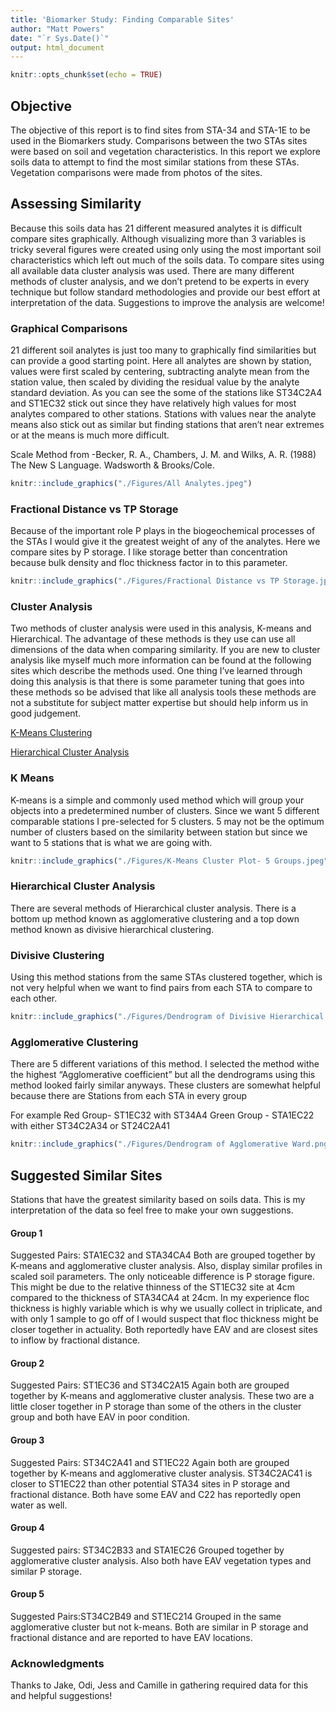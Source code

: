 ```yaml
---
title: 'Biomarker Study: Finding Comparable Sites'
author: "Matt Powers"
date: "`r Sys.Date()`"
output: html_document
---
```


```r
knitr::opts_chunk$set(echo = TRUE)
```

## Objective

The objective of this report is to find sites from STA-34 and STA-1E to be used in the Biomarkers study. Comparisons between the two STAs sites were based on soil and vegetation characteristics. In this report we explore soils data to attempt to find the most similar stations from these STAs. Vegetation comparisons were made from photos of the sites. 

## Assessing Similarity

Because this soils data has 21 different measured analytes it is difficult compare sites graphically. Although visualizing more than 3 variables is tricky several figures were created using only using the most important soil characteristics which left out much of the soils data. To compare sites using all available data cluster analysis was used. There are many different methods of cluster analysis, and we don't pretend to be experts in every technique but follow standard methodologies and provide our best effort at interpretation of the data. Suggestions to improve the analysis are welcome!   

### Graphical Comparisons

21 different soil analytes is just too many to graphically find similarities but can provide a good starting point. Here all analytes are shown by station, values were first scaled by centering, subtracting analyte mean from the station value, then scaled by dividing the residual value by the analyte standard deviation. As you can see the some of the stations like ST34C2A4 and ST1EC32 stick out since they have relatively high values for most analytes compared to other stations. Stations with values near the analyte means also stick out as similar but finding stations that aren't near extremes or at the means is much more difficult. 

Scale Method from -Becker, R. A., Chambers, J. M. and Wilks, A. R. (1988) The New S Language. Wadsworth & Brooks/Cole.
```r
knitr::include_graphics("./Figures/All Analytes.jpeg")
```

### Fractional Distance vs TP Storage

Because of the important role P plays in the biogeochemical processes of the STAs I would give it the greatest weight of any of the analytes. Here we compare sites by P storage. I like storage better than concentration because  bulk density and floc thickness factor in to this parameter. 

```r
knitr::include_graphics("./Figures/Fractional Distance vs TP Storage.jpeg")
```

### Cluster Analysis
Two methods of cluster analysis were used in this analysis, K-means and Hierarchical. The advantage of these methods is they use can use all dimensions of the data when comparing similarity. If you are new to cluster analysis like myself much more information can be found at the following sites which describe the methods used. One thing I've learned through doing this analysis is that there is some parameter tuning that goes into these methods so be advised that like all analysis tools these methods are not a substitute for subject matter expertise but should help inform us in good judgement.    

[K-Means Clustering](https://uc-r.github.io/kmeans_clustering)  \

[Hierarchical Cluster Analysis](https://uc-r.github.io/hc_clustering) \

### K Means 
K-means is a simple and commonly used method which will group your objects into a predetermined number of clusters. Since we want 5 different comparable stations I pre-selected for 5 clusters. 5 may not be the optimum number of clusters based on the similarity between station but since we want to 5 stations that is what we are going with. 


```r
knitr::include_graphics("./Figures/K-Means Cluster Plot- 5 Groups.jpeg")
```

   
 
### Hierarchical Cluster Analysis
There are several methods of Hierarchical cluster analysis. There is a bottom up method known as agglomerative clustering and a top down method known as divisive hierarchical clustering. 


### Divisive Clustering
Using this method stations from the same STAs clustered together, which is not very helpful when we want to find pairs from each STA to compare to each other.

```r
knitr::include_graphics("./Figures/Dendrogram of Divisive Hierarchical Clustering.png")
```

### Agglomerative Clustering
There are 5 different variations of this method. I selected the method withe the highest "Agglomerative coefficient" but all the dendrograms using this method looked fairly similar anyways. These clusters are somewhat helpful because there are Stations from each STA in every group

For example 
Red Group- ST1EC32 with ST34A4
Green Group - STA1EC22 with either ST34C2A34 or ST24C2A41  \

```r
knitr::include_graphics("./Figures/Dendrogram of Agglomerative Ward.png")
```
    

## Suggested Similar Sites
Stations that have the greatest similarity based on soils data. This is my interpretation of the data so feel free to make your own suggestions. 

#### Group 1
Suggested Pairs: STA1EC32 and STA34CA4
Both are grouped together by K-means and agglomerative cluster analysis. Also, display similar profiles in scaled soil parameters. The only noticeable difference is P storage figure. This might be due to the relative thinness of the  ST1EC32 site at 4cm compared to the thickness of STA34CA4 at 24cm. In my experience floc thickness is highly variable which is why we usually collect in triplicate, and with only 1 sample to go off of I would suspect that floc thickness might be closer together in actuality.   Both reportedly have EAV and are closest sites to inflow by fractional distance. 

#### Group 2
Suggested Pairs: ST1EC36 and ST34C2A15 
Again both are grouped together by K-means and agglomerative cluster analysis. These two are a little closer together in P storage than some of the others in the cluster group and both have EAV in poor condition. 

#### Group 3 
Suggested Pairs: ST34C2A41 and ST1EC22
Again both are grouped together by K-means and agglomerative cluster analysis. ST34C2AC41 is closer to ST1EC22 than other potential STA34 sites in P storage and fractional distance. Both have some EAV and C22 has reportedly open water as well. 

#### Group 4
Suggested pairs: ST34C2B33 and STA1EC26
Grouped together by agglomerative cluster analysis. Also both have EAV vegetation types and similar P storage. 

#### Group 5
Suggested Pairs:ST34C2B49 and ST1EC214 
Grouped in the same agglomerative cluster but not k-means. Both are similar in P storage and fractional distance and are reported to have EAV locations. 


### Acknowledgments 
Thanks to Jake, Odi, Jess and Camille in gathering required data for this and helpful suggestions!


